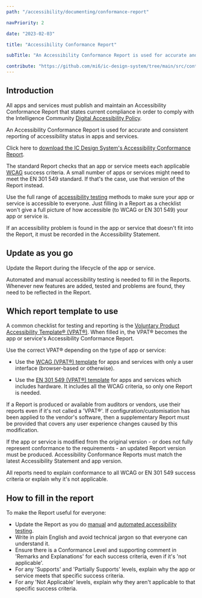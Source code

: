 ```yaml
---
path: "/accessibility/documenting/conformance-report"

navPriority: 2

date: "2023-02-03"

title: "Accessibility Conformance Report"

subTitle: "An Accessibility Conformance Report is used for accurate and consistent reporting of accessibility status in apps and services."

contribute: "https://github.com/mi6/ic-design-system/tree/main/src/content/structured/accessibility/documenting/conformance-reports.mdx"
---
```


## Introduction

All apps and services must publish and maintain an Accessibility Conformance Report that states current compliance in order to comply with the Intelligence Community [Digital Accessibility Policy](/accessibility/requirement).

An Accessibility Conformance Report is used for accurate and consistent reporting of accessibility status in apps and services.

Click here to [download the IC Design System's Accessibility Conformance Report](/icds-accessibility-conformance-report-12-10-22.doc).

The standard Report checks that an app or service meets each applicable [WCAG](/accessibility/requirement/wcag) success criteria. A small number of apps or services might need to meet the EN 301 549 standard. If that's the case, use that version of the Report instead.

Use the full range of [accessibility testing](/accessibility/testing) methods to make sure your app or service is accessible to everyone. Just filling in a Report as a checklist won't give a full picture of how accessible (to WCAG or EN 301 549) your app or service is.

If an accessibility problem is found in the app or service that doesn't fit into the Report, it must be recorded in the Accessibility Statement.

## Update as you go

Update the Report during the lifecycle of the app or service.

Automated and manual accessibility testing is needed to fill in the Reports. Whenever new features are added, tested and problems are found, they need to be reflected in the Report.

## Which report template to use

A common checklist for testing and reporting is the [Voluntary Product Accessibility Template® (VPAT®)](https://www.itic.org/policy/accessibility/vpat). When filled in, the VPAT® becomes the app or service's Accessibility Conformance Report.

Use the correct VPAT® depending on the type of app or service:

- Use the [WCAG (VPAT®) template](/blank-accessibility-conformance-report-vpat-wcag-24.doc) for apps and services with only a user interface (browser-based or otherwise).

- Use the [EN 301 549 (VPAT®) template](/blank-accessibility-conformance-report-vpat-en301549-24rev.doc) for apps and services which includes hardware. It includes all the WCAG criteria, so only one Report is needed.

If a Report is produced or available from auditors or vendors, use their reports even if it's not called a 'VPAT®'. If configuration/customisation has been applied to the vendor's software, then a supplementary Report must be provided that covers any user experience changes caused by this modification.

If the app or service is modified from the original version - or does not fully represent conformance to the requirements - an updated Report version must be produced. Accessibility Conformance Reports must match the latest Accessibility Statement and app version.

All reports need to explain conformance to all WCAG or EN 301 549 success criteria or explain why it's not applicable.

## How to fill in the report

To make the Report useful for everyone:

- Update the Report as you do [manual](/accessibility/testing/manual-testing) and [automated accessibility testing](/accessibility/testing/automated-testing).
- Write in plain English and avoid technical jargon so that everyone can understand it.
- Ensure there is a Conformance Level and supporting comment in 'Remarks and Explanations' for each success criteria, even if it's 'not applicable'.
- For any 'Supports' and 'Partially Supports' levels, explain why the app or service meets that specific success criteria.
- For any 'Not Applicable' levels, explain why they aren't applicable to that specific success criteria.
